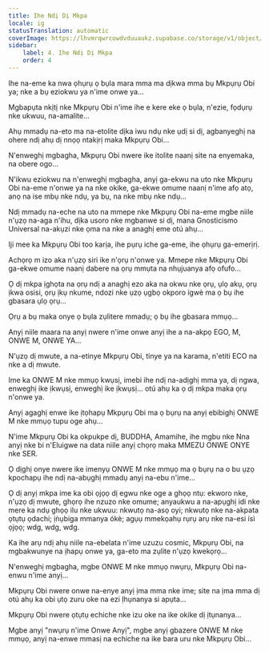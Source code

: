 ```yaml
---
title: Ihe Ndị Dị Mkpa
locale: ig
statusTranslation: automatic
coverImage: https://lhvmrqwrcowdvduuaukz.supabase.co/storage/v1/object/public/strapi-uploads/small_cover-tratado-de-psicologia-revolucionaria.webp-5e15e1cec4e0ebebcde5d7fc7565d8fd.webp
sidebar:
    label: 4. Ihe Ndị Dị Mkpa
    order: 4
---
```

Ihe na-eme ka nwa ọhụrụ ọ bụla mara mma ma dịkwa mma bụ Mkpụrụ Obi ya; nke a bụ eziokwu ya n'ime onwe ya...

Mgbapụta nkịtị nke Mkpụrụ Obi n'ime ihe e kere eke ọ bụla, n'ezie, fọdụrụ nke ukwuu, na-amalite...

Ahụ mmadụ na-eto ma na-etolite dịka iwu ndụ nke ụdị si dị, agbanyeghị na ohere ndị ahụ dị nnọọ ntakịrị maka Mkpụrụ Obi...

N'enweghị mgbagha, Mkpụrụ Obi nwere ike itolite naanị site na enyemaka, na obere ogo...

N'ikwu eziokwu na n'enweghị mgbagha, anyị ga-ekwu na uto nke Mkpụrụ Obi na-eme n'onwe ya na nke okike, ga-ekwe omume naanị n'ime afọ atọ, anọ na ise mbụ nke ndụ, ya bụ, na nke mbụ nke ndụ...

Ndị mmadụ na-eche na uto na mmepe nke Mkpụrụ Obi na-eme mgbe niile n'ụzọ na-aga n'ihu, dịka usoro nke mgbanwe si dị, mana Gnosticismo Universal na-akụzi nke ọma na nke a anaghị eme otú ahụ...

Iji mee ka Mkpụrụ Obi too karịa, ihe pụrụ iche ga-eme, ihe ọhụrụ ga-emerịrị.

Achọrọ m izo aka n'ụzọ siri ike n'ọrụ n'onwe ya. Mmepe nke Mkpụrụ Obi ga-ekwe omume naanị dabere na ọrụ mmụta na nhụjuanya afọ ofufo...

Ọ dị mkpa ịghọta na ọrụ ndị a anaghị ezo aka na okwu nke ọrụ, ụlọ akụ, ọrụ ịkwa osisi, ọrụ ịkụ nkume, ndozi nke ụzọ ụgbọ okporo ígwè ma ọ bụ ihe gbasara ụlọ ọrụ...

Ọrụ a bụ maka onye ọ bụla zụlitere mmadụ; ọ bụ ihe gbasara mmụọ...

Anyị niile maara na anyị nwere n'ime onwe anyị ihe a na-akpọ EGO, M, ONWE M, ONWE YA...

N'ụzọ dị mwute, a na-etinye Mkpụrụ Obi, tinye ya na karama, n'etiti ECO na nke a dị mwute.

Ime ka ONWE M nke mmụọ kwụsị, imebi ihe ndị na-adịghị mma ya, dị ngwa, enweghị ike ịkwụsị, enweghị ike ịkwụsị... otú ahụ ka ọ dị mkpa maka ọrụ n'onwe ya.

Anyị agaghị enwe ike ịtọhapụ Mkpụrụ Obi ma ọ bụrụ na anyị ebibighị ONWE M nke mmụọ tupu oge ahụ...

N'ime Mkpụrụ Obi ka okpukpe dị, BUDDHA, Amamihe, ihe mgbu nke Nna anyị nke bi n'Eluigwe na data niile anyị chọrọ maka MMEZU ONWE ONYE nke SER.

Ọ dịghị onye nwere ike imenyụ ONWE M nke mmụọ ma ọ bụrụ na o bu ụzọ kpochapụ ihe ndị na-abụghị mmadụ anyị na-ebu n'ime...

Ọ dị anyị mkpa ime ka obi ọjọọ dị egwu nke oge a ghọọ ntụ: ekworo nke, n'ụzọ dị mwute, ghọrọ ihe nzuzo nke omume; anyaukwu a na-apụghị idi nke mere ka ndụ ghọọ ilu nke ukwuu: nkwutọ na-asọ oyi; nkwutọ nke na-akpata ọtụtụ ọdachi; ịṅụbiga mmanya ókè; agụụ mmekọahụ rụrụ arụ nke na-esi ísì ọjọọ; wdg, wdg, wdg.

Ka ihe arụ ndị ahụ niile na-ebelata n'ime uzuzu cosmic, Mkpụrụ Obi, na mgbakwunye na ịhapụ onwe ya, ga-eto ma zụlite n'ụzọ kwekọrọ...

N'enweghị mgbagha, mgbe ONWE M nke mmụọ nwụrụ, Mkpụrụ Obi na-enwu n'ime anyị...

Mkpụrụ Obi nwere onwe na-enye anyị ịma mma nke ime; site na ịma mma dị otú ahụ ka obi ụtọ zuru oke na ezi Ịhụnanya si apụta...

Mkpụrụ Obi nwere ọtụtụ echiche nke izu oke na ike okike dị ịtụnanya...

Mgbe anyị "nwụrụ n'ime Onwe Anyị", mgbe anyị gbazere ONWE M nke mmụọ, anyị na-enwe mmasị na echiche na ike bara uru nke Mkpụrụ Obi...

